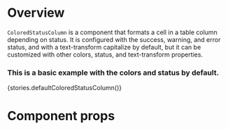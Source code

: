 
<Meta title="Modules/Listview/Components/ColoredStatusColumn" component={ColoredStatusColumn} />

# Overview

`ColoredStatusColumn` is a component that formats a cell in a table column depending on status. It is configured with the success, warning, and error status, and with a text-transform capitalize by default, but it can be customized with other colors, status, and text-transform properties.

### This is a basic example with the colors and status by default.

<Preview>
    <Story name="ColoredStatusColumn">{stories.defaultColoredStatusColumn()}</Story>
</Preview>

# Component props

<Props of={ColoredStatusColumn} />
